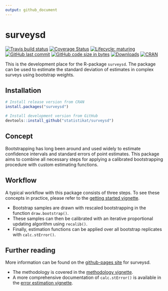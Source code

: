 ```yaml
---
output: github_document
---
```


# surveysd <img src="man/figures/logo.png" align="right" alt="" />

 [![Travis build status](https://img.shields.io/travis/statistikat/surveysd.svg?logo=travis)](https://travis-ci.org/statistikat/surveysd)
[![Coverage Status](https://img.shields.io/coveralls/github/statistikat/surveysd.svg?colorB=red&logo=codecov)](https://coveralls.io/github/statistikat/surveysd?branch=master)
[![Lifecycle: maturing](https://img.shields.io/badge/lifecycle-maturing-blue.svg?logo=github)](https://www.tidyverse.org/lifecycle/#maturing)
[![GitHub last commit](https://img.shields.io/github/last-commit/statistikat/surveysd.svg?logo=github)](https://github.com/statistikat/surveysd/commits/master)
[![GitHub code size in bytes](https://img.shields.io/github/languages/code-size/statistikat/surveysd.svg?logo=github)](https://github.com/statistikat/surveysd)
[![Downloads](http://cranlogs.r-pkg.org/badges/surveysd)](https://CRAN.R-project.org/package=surveysd)
[![CRAN](https://img.shields.io/cran/v/surveysd.svg?colorB=green&logo=R&logoColor=blue&label=CRAN)](https://CRAN.R-project.org/package=surveysd)


<!--
[![Mentioned in Awesome Official Statistics ](https://awesome.re/mentioned-badge.svg)](http://www.awesomeofficialstatistics.org)
-->

This is the development place for the R-package `surveysd`. The package can be used to estimate 
the standard deviation of estimates in complex surveys using bootstrap weights.

## Installation

```r
# Install release version from CRAN
install.packages("surveysd")

# Install development version from GitHub
devtools::install_github("statistikat/surveysd")
```

## Concept

Bootstrapping has long been around and used widely to estimate confidence intervals and standard 
errors of point estimates. This package aims to combine all necessary steps for applying a calibrated
bootstrapping procedure with custom estimating functions.

## Workflow

A typical workflow with this package consists of three steps. To see these concepts in practice,
please refer to the [getting started vignette].

* Bootstrap samples are drawn with rescaled bootstrapping in the function `draw.bootstrap()`.
* These samples can then be calibrated with an iterative proportional updating algorithm using 
`recalib()`.
* Finally, estimation functions can be applied over all bootstrap replicates with `calc.stError()`.


## Further reading

More information can be found on the [github-pages site] for surveysd.

* The methodology is covered in the [methodology vignette].
* A more comprehensive documentation of `calc.stError()` is available in the [error estimation vignette].
  
[methodology vignette]:      https://statistikat.github.io/surveysd/articles/methodology.html
[error estimation vignette]: https://statistikat.github.io/surveysd/articles/error_estimation.html
[getting started vignette]:  https://statistikat.github.io/surveysd/articles/surveysd.html
[github-pages site]:         https://statistikat.github.io/surveysd
